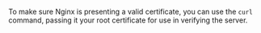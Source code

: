 To make sure Nginx is presenting a valid certificate, you can use the `curl` command, passing it your root certificate for use in verifying the server.

<MDXBlock path="snippets/test" />
